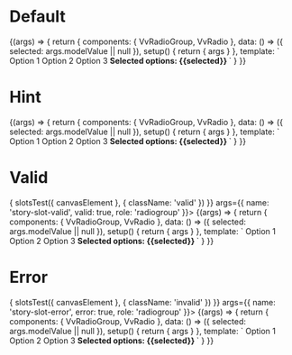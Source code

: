 
<Meta title="Components/RadioGroup/Slots" component={VvRadioGroup} />

# Default

<Canvas>
	<Story
		name="Default"
		args={{
			name: 'story-slot-default'
		}}>
		{(args) => {
			return {
				components: { VvRadioGroup, VvRadio },
				data: () => ({ selected: args.modelValue || null }),
				setup() {
					return { args }
				},
				template: `
					<vv-radio-group v-bind="args" v-model="selected" data-testId="radiogroup">
						<vv-radio id="o1" name="opts" value="1">Option 1</vv-radio>
						<vv-radio id="o2" name="opts" value="2">Option 2</vv-radio>
						<vv-radio id="o3" name="opts" value="3">Option 3</vv-radio>
					</vv-radio-group>
					<strong v-if="selected">Selected options: {{selected}} </strong> 
                    `
			}
		}}
	</Story>
</Canvas>

# Hint

<Canvas>
	<Story
		name="Hint"
		play={slotsTest}
		args={{
			name: 'story-slot-hint',
			role: 'radiogroup'
		}}>
		{(args) => {
			return {
				components: { VvRadioGroup, VvRadio },
				data: () => ({ selected: args.modelValue || null }),
				setup() {
					return { args }
				},
				template: `
					<vv-radio-group v-model="selected" v-bind="args" data-testId="radiogroup">
						<vv-radio id="o1" name="opts" value="1">Option 1</vv-radio>
						<vv-radio id="o2" name="opts" value="2">Option 2</vv-radio>
						<vv-radio id="o3" name="opts" value="3">Option 3</vv-radio>
						<template #hint="slotProps">
							<div>Hint label</div>
							<div>{{slotProps}}</div> 
						</template>
					</vv-radio-group>
					<strong v-if="selected">Selected options: {{selected}} </strong>
                    `
			}
		}}
	</Story>
</Canvas>

# Valid

<Canvas>
	<Story
		name="Valid"
		play={async ({ canvasElement }) => {
			slotsTest({ canvasElement }, { className: 'valid' })
		}}
		args={{
			name: 'story-slot-valid',
			valid: true,
			role: 'radiogroup'
		}}>
		{(args) => {
			return {
				components: { VvRadioGroup, VvRadio },
				data: () => ({ selected: args.modelValue || null }),
				setup() {
					return { args }
				},
				template: `
					<vv-radio-group v-model="selected" v-bind="args" data-testId="radiogroup">
						<vv-radio id="o1" name="opts" value="1">Option 1</vv-radio>
						<vv-radio id="o2" name="opts" value="2">Option 2</vv-radio>
						<vv-radio id="o3" name="opts" value="3">Option 3</vv-radio>
						<template #valid>
							Valid message
						</template>
					</vv-radio-group>
					<strong v-if="selected">Selected options: {{selected}} </strong>
                    `
			}
		}}
	</Story>
</Canvas>

# Error

<Canvas>
	<Story
		name="Error"
		play={async ({ canvasElement }) => {
			slotsTest({ canvasElement }, { className: 'invalid' })
		}}
		args={{
			name: 'story-slot-error',
			error: true,
			role: 'radiogroup'
		}}>
		{(args) => {
			return {
				components: { VvRadioGroup, VvRadio },
				data: () => ({ selected: args.modelValue || null }),
				setup() {
					return { args }
				},
				template: `
                        <vv-radio-group v-model="selected" v-bind="args" data-testId="radiogroup">
							<vv-radio id="o1" name="opts" value="1">Option 1</vv-radio>
							<vv-radio id="o2" name="opts" value="2">Option 2</vv-radio>
							<vv-radio id="o3" name="opts" value="3">Option 3</vv-radio>
                            <template #error>
                               Error message
                            </template>
                        </vv-radio-group>
                        <strong v-if="selected">Selected options: {{selected}} </strong>
                    `
			}
		}}
	</Story>
</Canvas>
